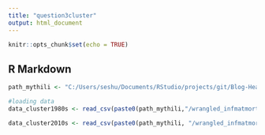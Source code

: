 ```yaml
---
title: "question3cluster"
output: html_document
---
```


```r
knitr::opts_chunk$set(echo = TRUE)
```

## R Markdown


```r

path_mythili <- "C:/Users/seshu/Documents/RStudio/projects/git/Blog-HealthAndJusticeLeague/data"

#loading data
data_cluster1980s <- read_csv(paste0(path_mythili,"/wrangled_infmatmortcluster1980s.csv"))

data_cluster2010s <- read_csv(paste0(path_mythili, "/wrangled_infmatmortcluster2010s.csv"))

```

